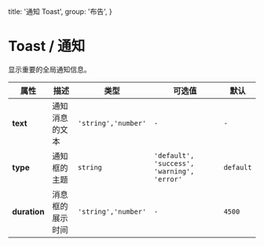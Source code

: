   title: '通知 Toast',
  group: '布告',
}

# Toast / 通知

显示重要的全局通知信息。

<fect-CodeShow title="默认的" desc="基础的Toast控件" name="ex-toast-default" />

<fect-CodeShow title="不同状态的" name="ex-toast-status" />

<fect-CodeShow title="支持静态方法" desc="Toast控件支持静态方法调用" name="ex-toast-static" />

<fect-Attributes>
  
<fect-AttributesTitle title="Toast Props" />

| 属性         | 描述     | 类型                  | 可选值               | 默认    |
| ------------ | -------- | --------------------- | -------------------- | ------- |
| **text**  | 通知消息的文本 | `'string','number'`   | `-`     | `-` |
| **type**     | 通知框的主题 | `string`              | `'default', 'success', 'warning', 'error'`     | `default` |
| **duration**   | 消息框的展示时间 | `'string','number'`         | `-`                  | `4500`     |

</fect-Attributes>